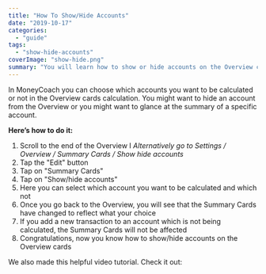 ```yaml
---
title: "How To Show/Hide Accounts"
date: "2019-10-17"
categories: 
  - "guide"
tags: 
  - "show-hide-accounts"
coverImage: "show-hide.png"
summary: "You will learn how to show or hide accounts on the Overview cards and Reports."
---
```


In MoneyCoach you can choose which accounts you want to be calculated or not in the Overview cards calculation. You might want to hide an account from the Overview or you might want to glance at the summary of a specific account.

**Here’s how to do it:**

1. Scroll to the end of the Overview I _Alternatively go to Settings / Overview / Summary Cards / Show hide accounts_
2. Tap the "Edit" button
3. Tap on "Summary Cards"
4. Tap on "Show/hide accounts"
5. Here you can select which account you want to be calculated and which not
6. Once you go back to the Overview, you will see that the Summary Cards have changed to reflect what your choice
7. If you add a new transaction to an account which is not being calculated, the Summary Cards will not be affected
8. Congratulations, now you know how to show/hide accounts on the Overview cards

We also made this helpful video tutorial. Check it out:

<YouTube url="https://youtu.be/hNj1W19OkpA" />
